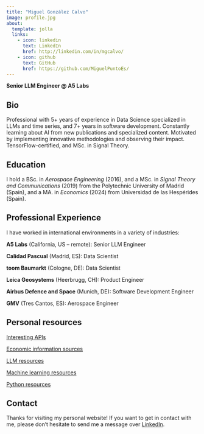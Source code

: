 ```yaml
---
title: "Miguel González Calvo"
image: profile.jpg
about:
  template: jolla
  links:
    - icon: linkedin
      text: LinkedIn
      href: http://linkedin.com/in/mgcalvo/
    - icon: github
      text: GitHub
      href: https://github.com/MiguelPuntoEs/
---
```


**Senior LLM Engineer @ A5 Labs** 

## Bio

Professional with 5+ years of experience in Data Science specialized in LLMs and time series, and 7+ years in software development. Constantly learning about AI from new publications and specialized content. Motivated by implementing innovative methodologies and observing their impact. TensorFlow-certified, and MSc. in Signal Theory.

## Education

I hold a BSc. in *Aerospace Engineering* (2016), and a MSc. in *Signal Theory and Communications* (2019) from the Polytechnic University of Madrid (Spain), and a MA. in *Economics* (2024) from Universidad de las Hespérides (Spain).

## Professional Experience

I have worked in international environments in a variety of industries:

**A5 Labs** (California, US – remote): Senior LLM Engineer

**Calidad Pascual** (Madrid, ES): Data Scientist

**toom Baumarkt** (Cologne, DE): Data Scientist

**Leica Geosystems** (Heerbrugg, CH): Product Engineer

**Airbus Defence and Space** (Munich, DE): Software Development Engineer

**GMV** (Tres Cantos, ES): Aerospace Engineer

## Personal resources

[Interesting APIs](resources/apis.qmd)

[Economic information sources](resources/economic-info.qmd)

[LLM resources](resources/llm.qmd)

[Machine learning resources](resources/machine-learning.qmd)

[Python resources](resources/python.qmd)

## Contact

Thanks for visiting my personal website! If you want to get in contact with me, please don't hesitate to send me a message over [LinkedIn](http://linkedin.com/in/mgcalvo/).
